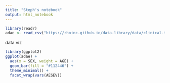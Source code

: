 ```yaml
---
title: "Steph's notebook"
output: html_notebook
---
```


```r
library(readr)
adae <- read_csv("https://rhoinc.github.io/data-library/data/clinical-trials/adam/adae.csv")

```

data viz

```r
library(ggplot2)
ggplot(adae) +
  aes(x = SEX, weight = AGE) +
  geom_bar(fill = "#112446") +
  theme_minimal() +
  facet_wrap(vars(AESEV))
```


